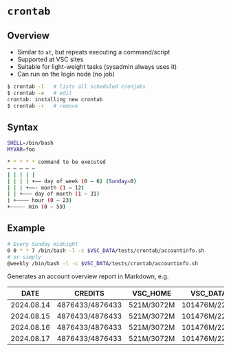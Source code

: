 # `crontab`

## Overview

- Similar to `at`, but repeats executing a command/script
- Supported at VSC sites
- Suitable for light-weight tasks (sysadmin always uses it)
- Can run on the login node (no job)

::: {.fragment}
```bash
$ crontab -l   # lists all scheduled cronjobs
$ crontab -e   # edit
crontab: installing new crontab
$ crontab -r   # remove
```
:::

## Syntax

```bash
SHELL=/bin/bash
MYVAR=foo

* * * * * command to be executed
– – – – –
| | | | |
| | | | +—– day of week (0 – 6) (Sunday=0)
| | | +——- month (1 – 12)
| | +——— day of month (1 – 31)
| +———– hour (0 – 23)
+————- min (0 – 59)
```

## Example

```bash
# Every Sunday midnight
0 0 * * 7 /bin/bash -l -c $VSC_DATA/tests/crontab/accountinfo.sh
# or simply
@weekly /bin/bash -l -c $VSC_DATA/tests/crontab/accountinfo.sh
```
::: {.fragment}
Generates an account overview report in Markdown, e.g.

:::: {style="font-size: 75%"}
| DATE            | CREDITS         | VSC_HOME        | VSC_DATA        | VSC_SCRATCH     | STG_44          |
| --------------- | --------------- | --------------- | --------------- | --------------- | --------------- |
| 2024.08.14      | 4876433/4876433 | 521M/3072M      | 101476M/225G    | 70.16M/4.883T   | 2.103T/4T       |
| 2024.08.15      | 4876433/4876433 | 521M/3072M      | 101476M/225G    | 70.16M/4.883T   | 2.103T/4T       |
| 2024.08.16      | 4876433/4876433 | 521M/3072M      | 101476M/225G    | 70.16M/4.883T   | 2.103T/4T       |
| 2024.08.17      | 4876433/4876433 | 521M/3072M      | 101476M/225G    | 70.16M/4.883T   | 2.103T/4T       |
::::
:::
